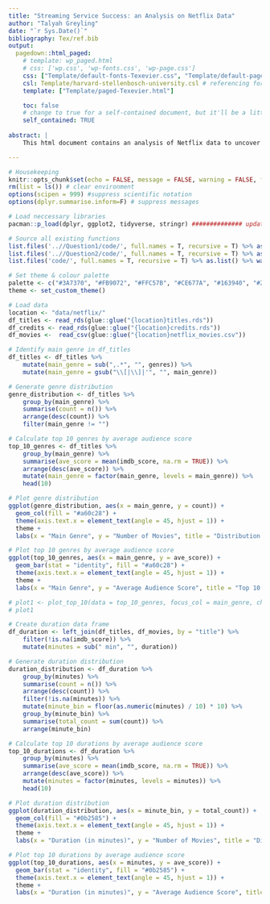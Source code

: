 ```yaml
---
title: "Streaming Service Success: an Analysis on Netflix Data"
author: "Talyah Greyling"
date: "`r Sys.Date()`"
bibliography: Tex/ref.bib       
output:
  pagedown::html_paged:
    # template: wp_paged.html
    # css: ['wp.css', 'wp-fonts.css', 'wp-page.css']
    css: ["Template/default-fonts-Texevier.css", "Template/default-page-Texevier.css", "Template/default-Texevier.css"]
    csl: Template/harvard-stellenbosch-university.csl # referencing format used.
    template: ["Template/paged-Texevier.html"]

    toc: false
    # change to true for a self-contained document, but it'll be a litte slower for Pandoc to render
    self_contained: TRUE
    
abstract: |
    This html document contains an analysis of Netflix data to uncover the dos and don'ts of streaming services. Key statistics, graphs and tables are accompanied by short summaries ideal for any busy investor to make quick & efficient investment calls. 

---
```


```r

# Housekeeping 
knitr::opts_chunk$set(echo = FALSE, message = FALSE, warning = FALSE, fig.width = 6, fig.height = 5, fig.pos = 'H') # set chunk defaults 
rm(list = ls()) # clear environment 
options(scipen = 999) #suppress scientific notation
options(dplyr.summarise.inform=F) # suppress messages 

# Load neccessary libraries 
pacman::p_load(dplyr, ggplot2, tidyverse, stringr) ############## update 

# Source all existing functions 
list.files('..//Question1/code/', full.names = T, recursive = T) %>% as.list() %>% walk(~source(.))
list.files('..//Question2/code/', full.names = T, recursive = T) %>% as.list() %>% walk(~source(.))
list.files('code/', full.names = T, recursive = T) %>% as.list() %>% walk(~source(.))

# Set theme & colour palette
palette <- c("#3A7370", "#FB9072", "#FFC57B", "#CE677A", "#163940", "#2C1F2C")
theme <- set_custom_theme()

# Load data 
location <- "data/netflix/"
df_titles <- read_rds(glue::glue("{location}titles.rds"))
df_credits <- read_rds(glue::glue("{location}credits.rds"))
df_movies <-  read_csv(glue::glue("{location}netflix_movies.csv"))

```
\newpage 

```r

# Identify main genre in df_titles
df_titles <- df_titles %>%
    mutate(main_genre = sub(",.*", "", genres)) %>%
    mutate(main_genre = gsub("\\[|\\]|'", "", main_genre))

# Generate genre distribution
genre_distribution <- df_titles %>%
    group_by(main_genre) %>%
    summarise(count = n()) %>%
    arrange(desc(count)) %>%
    filter(main_genre != "")

# Calculate top 10 genres by average audience score
top_10_genres <- df_titles %>%
    group_by(main_genre) %>%
    summarise(ave_score = mean(imdb_score, na.rm = TRUE)) %>%
    arrange(desc(ave_score)) %>%
    mutate(main_genre = factor(main_genre, levels = main_genre)) %>% 
    head(10)

```

```r
# Plot genre distribution
ggplot(genre_distribution, aes(x = main_genre, y = count)) +
  geom_col(fill = "#a60c28") +
  theme(axis.text.x = element_text(angle = 45, hjust = 1)) +
  theme +
  labs(x = "Main Genre", y = "Number of Movies", title = "Distribution of Genres on Netflix")

# Plot top 10 genres by average audience score
ggplot(top_10_genres, aes(x = main_genre, y = ave_score)) +
  geom_bar(stat = "identity", fill = "#a60c28") +
  theme(axis.text.x = element_text(angle = 45, hjust = 1)) +
  theme +
  labs(x = "Main Genre", y = "Average Audience Score", title = "Top 10 genres by Average Audience Score")

# plot1 <- plot_top_10(data = top_10_genres, focus_col = main_genre, choose_colour = "#a60c28", x_label = "Main Genre", y_label = "Average Audience Score",title_label = "Top 10 genres by Average Audience Score")
# plot1
```

```r

# Create duration data frame
df_duration <- left_join(df_titles, df_movies, by = "title") %>% 
    filter(!is.na(imdb_score)) %>%
    mutate(minutes = sub(" min", "", duration))

# Generate duration distribution
duration_distribution <- df_duration %>%
    group_by(minutes) %>%
    summarise(count = n()) %>%
    arrange(desc(count)) %>% 
    filter(!is.na(minutes)) %>% 
    mutate(minute_bin = floor(as.numeric(minutes) / 10) * 10) %>%
    group_by(minute_bin) %>%
    summarise(total_count = sum(count)) %>%             
    arrange(minute_bin) 

# Calculate top 10 durations by average audience score
top_10_durations <- df_duration %>%
    group_by(minutes) %>%
    summarise(ave_score = mean(imdb_score, na.rm = TRUE)) %>%
    arrange(desc(ave_score)) %>%
    mutate(minutes = factor(minutes, levels = minutes)) %>% 
    head(10)

```

```r
# Plot duration distribution
ggplot(duration_distribution, aes(x = minute_bin, y = total_count)) +
  geom_col(fill = "#0b2585") +
  theme(axis.text.x = element_text(angle = 45, hjust = 1)) +
  theme +
  labs(x = "Duration (in minutes)", y = "Number of Movies", title = "Distribution of durations on Netflix")

# Plot top 10 durations by average audience score
ggplot(top_10_durations, aes(x = minutes, y = ave_score)) +
  geom_bar(stat = "identity", fill = "#0b2585") +
  theme(axis.text.x = element_text(angle = 45, hjust = 1)) +
  theme +
  labs(x = "Duration (in minutes)", y = "Average Audience Score", title = "Top 10 durations by Average Audience Score")
```


